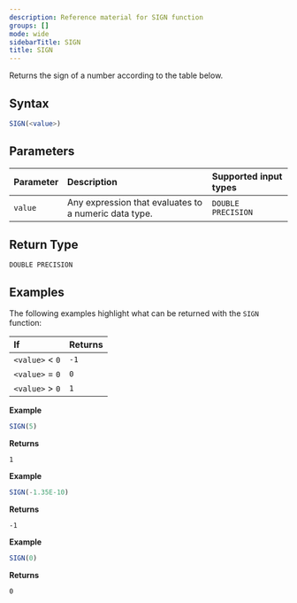 ```yaml
---
description: Reference material for SIGN function
groups: []
mode: wide
sidebarTitle: SIGN
title: SIGN
---
```



Returns the sign of a number according to the table below.

## Syntax

```sql
SIGN(<value>)
```


## Parameters


| Parameter | Description                         |Supported input types |
| :--------- | :----------------------------------- | :---------------------|
| `value` | Any expression that evaluates to a numeric data type. | `DOUBLE PRECISION` |

## Return Type
`DOUBLE PRECISION` 

## Examples

The following examples highlight what can be returned with the `SIGN` function: 

| If               | Returns |
| :--              | :------ |
| `<value>` \< `0` | `-1`   |
| `<value>` = `0`  | `0`    |
| `<value>` \> `0` | `1`    |

**Example**

```sql
SIGN(5)
```

**Returns**

`1`

**Example**

```sql
SIGN(-1.35E-10)
```

**Returns**

`-1`

**Example**

```sql
SIGN(0)
```

**Returns**

`0`


